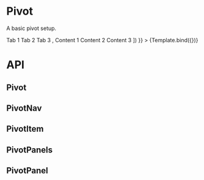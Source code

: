 

<Meta
  title="Components/Pivot"
  component={Pivot}
/>


# Pivot
A basic pivot setup.

<Canvas>
  <Story
    name="Pivot"
    args={{
      children: ([
        <PivotNav variant="underline">
          <PivotItem>Tab 1</PivotItem>
          <PivotItem>Tab 2</PivotItem>
          <PivotItem>Tab 3</PivotItem>
        </PivotNav>,
        <PivotPanels>
          <PivotPanel>Content 1</PivotPanel>
          <PivotPanel>Content 2</PivotPanel>
          <PivotPanel>Content 3</PivotPanel>
        </PivotPanels>
      ])
    }}
  >
    {Template.bind({})}
  </Story>
</Canvas>

# API
## Pivot
<ArgsTable of={Pivot} />

## PivotNav
<ArgsTable of={PivotNav} />

## PivotItem
<ArgsTable of={PivotItem} />

## PivotPanels
<ArgsTable of={PivotPanels} />

## PivotPanel
<ArgsTable of={PivotPanel} />
